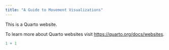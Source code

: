 ```yaml
---
title: "A Guide to Movement Visualizations"
---
```


This is a Quarto website.

To learn more about Quarto websites visit <https://quarto.org/docs/websites>.

```r
1 + 1
```
